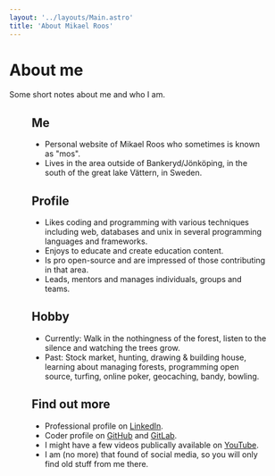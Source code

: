 ```yaml
---
layout: '../layouts/Main.astro'
title: 'About Mikael Roos'
---
```





# About me

Some short notes about me and who I am.

<Figure className="border shadow" src="/img/desktop-smaller.png" caption="Parts of my day-to-day work & play environment." />



## Me

* Personal website of Mikael Roos who sometimes is known as "mos".
* Lives in the area outside of Bankeryd/Jönköping, in the south of the great lake Vättern, in Sweden.



## Profile

* Likes coding and programming with various techniques including web, databases and unix in several programming languages and frameworks.
* Enjoys to educate and create education content.
* Is pro open-source and are impressed of those contributing in that area.
* Leads, mentors and manages individuals, groups and teams.



## Hobby

* Currently: Walk in the nothingness of the forest, listen to the silence and watching the trees grow.
* Past: Stock market, hunting, drawing & building house, learning about managing forests, programming open source, turfing, online poker, geocaching, bandy, bowling.



## Find out more

* Professional profile on [LinkedIn](https://www.linkedin.com/in/pt90mr).
* Coder profile on [GitHub](https://github.com/mosbth) and [GitLab](https://gitlab.com/mikael-roos/).
* I might have a few videos publically available on [YouTube](https://www.youtube.com/c/MikaelRoos).
* I am (no more) that found of social media, so you will only find old stuff from me there.
